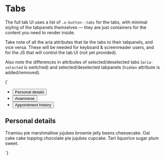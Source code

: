 
<Meta title="Components/Tabs" />

# Tabs

The full tab UI uses a list of `.o-button--tabs` for the tabs, with minimal styling of the tabpanels themselves — they are just containers for the content you need to render inside.

Take note of all the aria attributes that tie the tabs to their tabpanels, and vice versa. These will be needed for keyboard & screenreader users, and for the JS that will control the tab UI (not yet provided).

Also note the differences in attributes of selected/deselected tabs (`aria-selected` is switched) and selected/deselected tabpanels (`hidden` attribute is added/removed).

<Canvas isColumn>
  <Story name="Tabs">
    {`
      <div class="u-bg--gray-5 u-padding-xl--top">
        <div class="l-content">
          <ul class="o-list-reset l-flex l-flex--wrap l-items-end o-button--tab-container u-margin-m--bottom" role="tablist" aria-label="Patient data">
            <li class="u-margin-s--right">
              <button class="o-button o-button--tab" role="tab" aria-selected="true" aria-controls="tab-panel-1" id="tab-1" tabindex="0">
                Personal details
              </button>
            </li>
            <li class="u-margin-s--right">
              <button class="o-button o-button--tab" role="tab" aria-selected="false" aria-controls="tab-panel-2" id="tab-2" tabindex="-1">
                Anamnese
              </button>
            </li>
            <li class="u-margin-s--right">
              <button class="o-button o-button--tab" role="tab" aria-selected="false" aria-controls="tab-panel-3" id="tab-3" tabindex="-1">
                Appointment history
              </button>
            </li>
          </ul>
        </div>
      </div>
      <div class="l-content u-padding--top">
        <div id="tab-panel-1" role="tabpanel" tabindex="0" aria-labelledby="tab-1" class="u-outline-0">
          <h2 class="u-sr-only">Personal details</h2>
          <p>Tiramisu pie marshmallow jujubes brownie jelly beans cheesecake. Oat cake cake topping chocolate pie jujubes cupcake. Tart liquorice sugar plum sweet.</p>
        </div>
        <div id="tab-panel-2" role="tabpanel" tabindex="0" aria-labelledby="tab-2" hidden class="u-outline-0">
          <h2 class="u-sr-only">Anamnese</h2>
          <p>Tiramisu pie marshmallow jujubes brownie jelly beans cheesecake. Oat cake cake topping chocolate pie jujubes cupcake. Tart liquorice sugar plum sweet.</p>
        </div>
        <div id="tab-panel-3" role="tabpanel" tabindex="0" aria-labelledby="tab-3" hidden class="u-outline-0">
          <h2 class="u-sr-only">Appointment history</h2>
          <p>Tiramisu pie marshmallow jujubes brownie jelly beans cheesecake. Oat cake cake topping chocolate pie jujubes cupcake. Tart liquorice sugar plum sweet.</p>
        </div>
      </div>
    `}
  </Story>
</Canvas>
